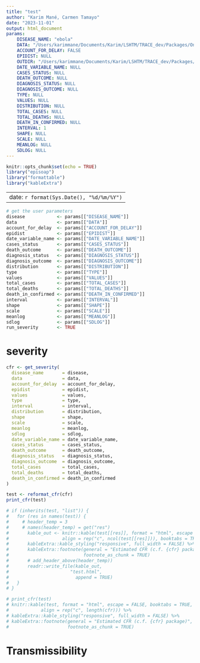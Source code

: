 ```yaml
---
title: "test"
author: "Karim Mané, Carmen Tamayo"
date: "2023-11-01"
output: html_document
params:
    DISEASE_NAME: "ebola"
    DATA: "/Users/karimmane/Documents/Karim/LSHTM/TRACE_dev/Packages/On_trace_github/episoap/inst/extdata/Marburg_EqGuinea_linelist.csv"
    ACCOUNT_FOR_DELAY: FALSE
    EPIDIST: NULL
    OUTDIR: "/Users/karimmane/Documents/Karim/LSHTM/TRACE_dev/Packages/On_trace_github/episoap"
    DATE_VARIABLE_NAME: NULL
    CASES_STATUS: NULL
    DEATH_OUTCOME: NULL
    DIAGNOSIS_STATUS: NULL
    DIAGNOSIS_OUTCOME: NULL
    TYPE: NULL
    VALUES: NULL
    DISTRIBUTION: NULL
    TOTAL_CASES: NULL
    TOTAL_DEATHS: NULL
    DEATH_IN_CONFIRMED: NULL
    INTERVAL: 1
    SHAPE: NULL
    SCALE: NULL
    MEANLOG: NULL
    SDLOG: NULL
---
```


```r
knitr::opts_chunk$set(echo = TRUE)
library("episoap")
library("formattable")
library("kableExtra")
```

---
    date: `r format(Sys.Date(), "%d/%m/%Y")`
---

```r
# get the user parameters
disease            <- params[["DISEASE_NAME"]]
data               <- params[["DATA"]]
account_for_delay  <- params[["ACCOUNT_FOR_DELAY"]]
epidist            <- params[["EPIDIST"]]
date_variable_name <- params[["DATE_VARIABLE_NAME"]]
cases_status       <- params[["CASES_STATUS"]]
death_outcome      <- params[["DEATH_OUTCOME"]]
diagnosis_status   <- params[["DIAGNOSIS_STATUS"]]
diagnosis_outcome  <- params[["DIAGNOSIS_OUTCOME"]]
distribution       <- params[["DISTRIBUTION"]]
type               <- params[["TYPE"]]
values             <- params[["VALUES"]]
total_cases        <- params[["TOTAL_CASES"]]
total_deaths       <- params[["TOTAL_DEATHS"]]
death_in_confirmed <- params[["DEATH_IN_CONFIRMED"]]
interval           <- params[["INTERVAL"]]
shape              <- params[["SHAPE"]]
scale              <- params[["SCALE"]]
meanlog            <- params[["MEANLOG"]]
sdlog              <- params[["SDLOG"]]
run_severity       <- TRUE
```

# severity

```r
cfr <- get_severity(
  disease_name       = disease,
  data               = data,
  account_for_delay  = account_for_delay,
  epidist            = epidist,
  values             = values,
  type               = type,
  interval           = interval,
  distribution       = distribution,
  shape              = shape,
  scale              = scale,
  meanlog            = meanlog,
  sdlog              = sdlog,
  date_variable_name = date_variable_name,
  cases_status       = cases_status,
  death_outcome      = death_outcome,
  diagnosis_status   = diagnosis_status,
  diagnosis_outcome  = diagnosis_outcome,
  total_cases        = total_cases,
  total_deaths       = total_deaths,
  death_in_confirmed = death_in_confirmed
)
```

```r
test <- reformat_cfr(cfr)
print_cfr(test)

# if (inherits(test, "list")) {
#   for (res in names(test)) {
#     # header_temp = 3
#     # names(header_temp) = get("res")
#       kable_out <- knitr::kable(test[[res]], format = "html", escape = FALSE,
#                    align = rep("c", ncol(test[[res]])), booktabs = TRUE) %>%
#       kableExtra::kable_styling("responsive", full_width = FALSE) %>%
#       kableExtra::footnote(general = "Estimated CFR (c.f. {cfr} package)",
#                            footnote_as_chunk = TRUE)
#       # add_header_above(header_temp))
#       readr::write_file(kable_out,
#                       "test.html",
#                         append = TRUE)
#   }
# }

# print_cfr(test)
# knitr::kable(test, format = "html", escape = FALSE, booktabs = TRUE,
#            align = rep("c", length(cfr))) %>%
# kableExtra::kable_styling("responsive", full_width = FALSE) %>%
# kableExtra::footnote(general = "Estimated CFR (c.f. {cfr} package)",
#                      footnote_as_chunk = TRUE)
```

# Transmissibility

```r

```


